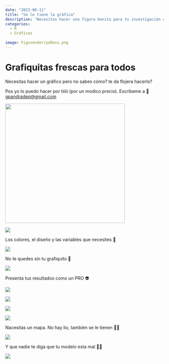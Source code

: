 ```yaml
---
date: "2023-08-11"
title: "Se le tiene la gráfica"
description: "Necesitas hacer una figura bonita para tu investigación o tesis?"
categories:
  - R
  - Gráficos
  
image: Figsvender/yoRoss.png
---
```


# Grafiquitas frescas para todos

Necesitas hacer un gráfico pero no sabes cómo? te da flojera hacerlo?

Pos yo lo puedo hacer por tiiiii (por un modico precio). Escribeme a 📨 [gpandradep\@gmail.com](gpandradep@gmail.com)

![](Figsvender/yoRoss.png){fig-align="center" width="380"}

![](Figsvender/Diapositiva1.PNG)

Los colores, el diseño y las variables que necesites 🧟

![](Figsvender/Diapositiva2.PNG)

No te quedes sin tu grafiquito 🎊

![](Figsvender/Diapositiva3.PNG)

Presenta tus resultados como un PRO 👽

![](Figsvender/Diapositiva4.PNG)

![](Figsvender/Diapositiva5.PNG)

![](Figsvender/Diapositiva6.PNG)

![](Figsvender/Diapositiva7.PNG)

Nacesitas un mapa. No hay lio, también se le tienen 👩‍🎓

![](Figsvender/Diapositiva8.PNG)

Y que nadie te diga que tu modelo esta mal 🕵️‍♂️

![](Figsvender/Diapositiva9.PNG)
